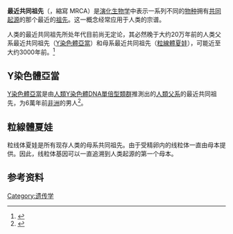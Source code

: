 {{Otheruses|subject=生物学中的概念|other=图论和计算机科学中的最近公共祖先|最近公共祖先 (图论)}}
{{Expand|time=2015-07-30}}
'''最近共同祖先'''（{{lang-en|Most recent common ancestor}}，縮寫 MRCA）是[[演化生物学|演化生物学]]中表示一系列不同的[[物种|物种]]拥有[[共同起源|共同起源]]的那个最近的[[祖先|祖先]]。这一概念经常应用于人类的宗谱。

人类的最近共同祖先所处年代目前尚无定论，其必然晚于大约20万年前的人类父系最近共同祖先（[[Y染色體亞當|Y染色體亞當]]）和母系最近共同祖先（[[粒線體夏娃|粒線體夏娃]]），可能近至大约3000年前。<ref>{{cite journal |url=http://steveolson.com/uploads/2009/04/nature-common-ancestors2.pdf |author=Rohde DL, Olson S, Chang JT |title=Modelling the recent common ancestry of all living humans |journal=[[自然_(期刊)|自然]] |volume=431 |issue=7008 |pages=第562–6页 |date=2004年9月 |pmid=15457259 |doi=10.1038/nature02842 |bibcode=2004Natur.431..562R |last2=Olson |last3=Chang |access-date=2017-05-07 |archive-date=2020-12-06 |archive-url=https://web.archive.org/web/20201206220320/http://steveolson.com/uploads/2009/04/nature-common-ancestors2.pdf |dead-url=no }}</ref>
==Y染色體亞當==
{{main|Y染色體亞當}}
[[Y染色體亞當|Y染色體亞當]]是由[[人類Y染色體DNA單倍型類群|人類Y染色體DNA單倍型類群]]推測出的[[人類|人類]][[父系|父系]]的最近共同祖先，为6萬年前[[非洲|非洲]]的男人<ref>{{Cite news en |author=Hillary Mayell |date=2003-01-21 |title=Documentary Redraws Humans' Family Tree |url=http://news.nationalgeographic.com/news/2002/12/1212_021213_journeyofman.html |publisher=National Geographic News |accessdate=2017-11-29 |archive-date=2011-04-27 |archive-url=https://web.archive.org/web/20110427020944/http://news.nationalgeographic.com/news/2002/12/1212_021213_journeyofman.html |dead-url=no }}</ref>。
==粒線體夏娃==
{{main|粒線體夏娃}}
粒线体夏娃是所有现存人类的母系共同祖先。由于受精卵内的线粒体一直由母本提供。因此，线粒体基因可以一直追溯到人类起源的第一个母本。
==参考资料==
{{reflist}}

[[Category:遗传学|Category:遗传学]]
